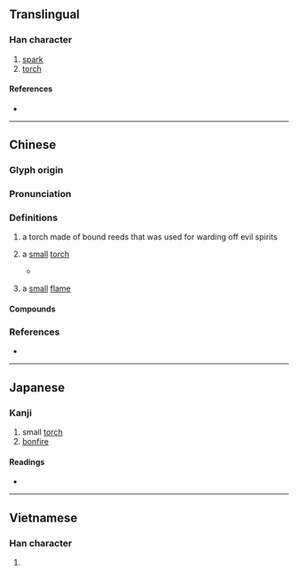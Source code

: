 {{character info}}
==Translingual==

===Han character===
{{Han char|rn=86|rad=火|as=18|sn=22|four=92846|canj=FBWI|ids=⿰火爵}}

# [[spark]]
# [[torch]]

====References====
* {{Han ref|kx=0687.330|dkj=19614|dj=1099.180|hdz=32248.120|uh=721D|ud=29213|bh=F5DA|bd=62938}}

----

==Chinese==
{{zh-forms}}

===Glyph origin===
{{Han etym}}

===Pronunciation===
{{zh-pron
|m=jué,jiào
|c=zoek6,ziu3,zoek3
|h=pfs=
|md=
|mn=
|w=
|mc=y
|oc=y
|cat=n
}}

===Definitions===
{{zh-hanzi}}

# {{lb|zh|archaic}} a torch made of bound reeds that was used for warding off evil spirits
# {{lb|zh|archaic}} a [[small]] [[torch]]
#* {{zh-x|日 月 出 矣 而 爝 火 不 息，其 於 光 也，不 亦 難 乎！|If the sun and moon come out when one's own '''torch''' is not yet extinguished, would not its light pale in comparison?|ref=Zhuangzi}}
# {{lb|zh|archaic}} a [[small]] [[flame]]

====Compounds====
{{zh-der|爝火|爝火微光}}

===References===
* {{cite-book
|last=
|first=
|authorlink=
|coauthors=
|year=1998
|title=[[w:Hanyu Da Zidian|Hanyu Da Zidian]] (漢語大字典)
|publisher=Jianhong Publishers (建宏出版社)
|location=Taipei
|isbn=9578134789
}}

----

==Japanese==

===Kanji===
{{ja-kanji|grade=|rs=火18}}

# small [[torch]]
# [[bonfire]]

====Readings====
* {{ja-readings|on=[[しゃく]] (shaku), [[さく]] (saku), [[しょう]] (shō)|kun=[[たいまつ]] (taimatsu)}}

----

==Vietnamese==

===Han character===
{{vi-hantu|[[tước]]|rs=火18}}

# {{rfdef|vi|sort=火18}}